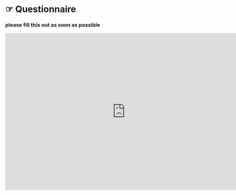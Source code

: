 # ☞ Questionnaire

### please fill this out as soon as possible
<iframe src="https://docs.google.com/forms/d/1qcbPnDYjKLeToHCsxLe4SxvNcJmtt3YBCBL3TWVu3Dg/viewform?embedded=true" width="760" height="500" frameborder="0" marginwidth="0" marginheight="0">Loading...</iframe>

